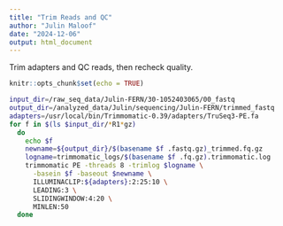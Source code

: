 ```yaml
---
title: "Trim Reads and QC"
author: "Julin Maloof"
date: "2024-12-06"
output: html_document
---
```


Trim adapters and QC reads, then recheck quality.

```r
knitr::opts_chunk$set(echo = TRUE)
```

```bash
input_dir=/raw_seq_data/Julin-FERN/30-1052403065/00_fastq
output_dir=/analyzed_data/Julin/sequencing/Julin-FERN/trimmed_fastq
adapters=/usr/local/bin/Trimmomatic-0.39/adapters/TruSeq3-PE.fa
for f in $(ls $input_dir/*R1*gz)
  do
    echo $f
    newname=${output_dir}/$(basename $f .fastq.gz)_trimmed.fq.gz
    logname=trimmomatic_logs/$(basename $f .fq.gz).trimmomatic.log
    trimmomatic PE -threads 8 -trimlog $logname \
      -basein $f -baseout $newname \
      ILLUMINACLIP:${adapters}:2:25:10 \
      LEADING:3 \
      SLIDINGWINDOW:4:20 \
      MINLEN:50
  done
  
```

